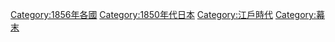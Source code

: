 {{Portal|日本}}
{{Year category}}
{{Year by category
|m=1
|c=8
|d=5
|y=6
|cat=日本
|sortkey=Japan
|parent=19世纪各年日本
|subcat=1856年各國
}}
{{Commons category|1856 in Japan}}


[[Category:1856年各國|Category:1856年各國]]
[[Category:1850年代日本|Category:1850年代日本]]
[[Category:江戶時代|Category:江戶時代]]
[[Category:幕末|Category:幕末]]